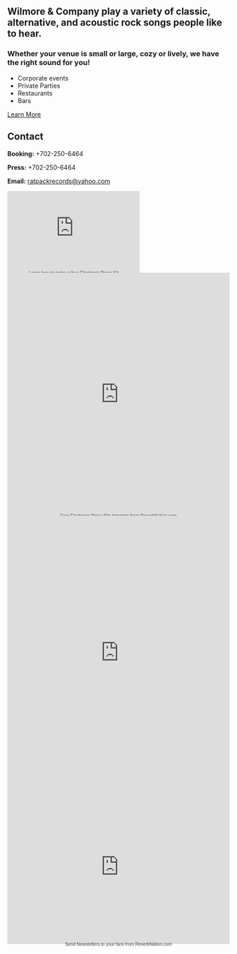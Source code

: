 <Banner />

<Container>

## Wilmore & Company play a variety of classic, alternative, and acoustic rock songs people like to hear. 

### Whether your venue is small or large, cozy or lively, we have the right sound for you! 

* Corporate events 
* Private Parties 
* Restaurants 
* Bars 


<p className="text-center">
  <a class="gtm-button" href="https://github.com/ekafyi/gatsby-theme-musician/tree/master/docs" rel="external">
    Learn More
  </a>
</p>



<Releases releases={props.releases} />

<Shows shows={props.shows} />

## Contact

<!--
  The `id="contact"` attribute below is for creating internal anchor link.
  You can remove/change it, but make sure you edit the corresponding link
  in src/gatsby-theme-musician/config/navigation.yml
  See: https://learn.freecodecamp.org/responsive-web-design/basic-html-and-html5/link-to-internal-sections-of-a-page-with-anchor-elements/
-->

<div id="contact" className="text-center">

**Booking:** +702-250-6464 

**Press:** +702-250-6464 

**Email:** ratpackrecords@yahoo.com 

<div class="widget_iframe" style="display:inline-block;width:300px;height:185px;margin:0;padding:0;border:0;"><iframe class="widget_iframe" src="https://www.reverbnation.com/widget_code/html_widget/artist_243368?widget_id=54&pwc[design]=default&pwc[background_color]=%23333333&pwc[size]=custom" width="100%" height="100%" frameborder="0" scrolling="no" ></iframe><div class="footer_branding" style="margin-top:-5px;font-size:10px;font-family:Arial;"><center><a href="https://www.reverbnation.com/band-promotion/epk-electronic-press-kits?utm_campaign=a_features_rpk&utm_medium=widget&utm_source=HTML5_Fan_Collector&utm_content=widgetfooter_Learn how to make a free Electronic Press Kit" target="_blank" style="text-decoration:none;color:#444;">Learn how to make a free Electronic Press Kit</a></center></div></div>
</div>

<div class="widget_iframe" style="display:inline-block;width:100%;height:550px;margin:0;padding:0;border:0;"><iframe class="widget_iframe" src="https://www.reverbnation.com/widget_code/html_widget/artist_243368?widget_id=52&pwc[design]=default&pwc[background_color]=%23333333&pwc[layout]=detailed&pwc[show_map]=0%2C1&pwc[size]=fit" width="100%" height="100%" frameborder="0" scrolling="no" style="width:0px;width:100%;width:100%;"></iframe><div class="footer_branding" style="margin-top:-5px;font-size:10px;font-family:Arial;"><center><a href="https://www.reverbnation.com/band-promotion/epk-electronic-press-kits?utm_campaign=a_features_rpk&utm_medium=widget&utm_source=HTML5_Show_Schedule&utm_content=widgetfooter_Free Electronic Press Kits template from ReverbNation.com" target="_blank" style="text-decoration:none;color:#444;">Free Electronic Press Kits template from ReverbNation.com</a></center></div></div>

<iframe width="100%" height="620" scrolling="no" frameborder="no" src="https://www.reverbnation.com/widget_code/html_widget/artist_243368?widget_id=55&pwc[included_songs]=1&context_type=page_object" style="width:100%;"></iframe>
<div class="widget_iframe" style="display:inline-block;width:100%;height:350px;margin:0;padding:0;border:0;"><iframe class="widget_iframe" src="https://www.reverbnation.com/widget_code/html_widget/artist_243368?widget_id=51&pwc[design]=customized&pwc[background_color]=%23333333&pwc[size]=fit" width="100%" height="100%" frameborder="0" scrolling="no" style="width:0px;min-width:100%;max-width:100%;"></iframe><div class="footer_branding" style="margin-top:-5px;font-size:10px;font-family:Arial;"><center><a href="https://www.reverbnation.com/band-promotion/fanreach?utm_campaign=a_features_fanreach&utm_medium=widget&utm_source=HTML5_Video_Player&utm_content=widgetfooter_Send Newsletters to your fans from ReverbNation.com" target="_blank" style="text-decoration:none;color:#444;">Send Newsletters to your fans from ReverbNation.com</a></center></div></div>

</Container>
